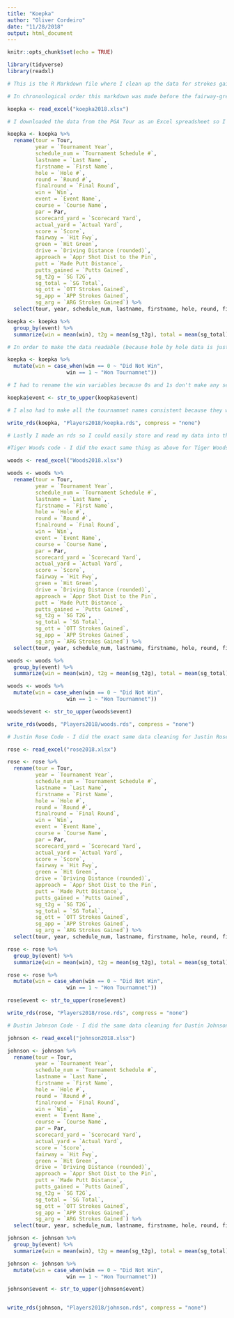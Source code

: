 ```yaml
---
title: "Koepka"
author: "Oliver Cordeiro"
date: "11/28/2018"
output: html_document
---
```


```r
knitr::opts_chunk$set(echo = TRUE)

library(tidyverse)
library(readxl)

# This is the R Markdown file where I clean up the data for strokes gained for my final project. While I Peter George, Grant Fairbairn and I used the same source for our data our projects were built individually. 

# In chrononlogical order this markdown was made before the fairway-greens one and they make sense read in that order. 
```


```r
koepka <- read_excel("koepka2018.xlsx")

# I downloaded the data from the PGA Tour as an Excel spreadsheet so I would have in case their website malfunctioned. I was lucky I did this because the data export tool on the PGA stat website no longer works so I could not get any more data if I wanted to. The data I downloaded listed each hole that each player played all season so it was too big to read into R by itself. I took the data from each player I was interested and made a new Excel spreadsheet for them.I renamed all of the variables I was interested in by hand using the rename tool - I now recognize that clean names would have done this quickly and easily but hindsight is 20/20 as they say. In general, I kept variables that listed names, tournaments and strokes gained as well as information about each hole.

koepka <- koepka %>% 
  rename(tour = Tour, 
         year = `Tournament Year`, 
         schedule_num = `Tournament Schedule #`, 
         lastname = `Last Name`, 
         firstname = `First Name`, 
         hole = `Hole #`, 
         round = `Round #`, 
         finalround = `Final Round`, 
         win = `Win`, 
         event = `Event Name`, 
         course = `Course Name`, 
         par = Par, 
         scorecard_yard = `Scorecard Yard`, 
         actual_yard = `Actual Yard`, 
         score = `Score`, 
         fairway = `Hit Fwy`, 
         green = `Hit Green`, 
         drive = `Driving Distance (rounded)`,
         approach = `Appr Shot Dist to the Pin`, 
         putt = `Made Putt Distance`, 
         putts_gained = `Putts Gained`, 
         sg_t2g = `SG T2G`, 
         sg_total = `SG Total`, 
         sg_ott = `OTT Strokes Gained`, 
         sg_app = `APP Strokes Gained`, 
         sg_arg = `ARG Strokes Gained`) %>% 
  select(tour, year, schedule_num, lastname, firstname, hole, round, finalround, win, event, course, par, scorecard_yard, actual_yard, score, fairway, green, drive, approach, putt, putts_gained , sg_t2g , sg_total, sg_ott, sg_app, sg_arg)

koepka <- koepka %>% 
  group_by(event) %>% 
  summarize(win = mean(win), t2g = mean(sg_t2g), total = mean(sg_total), ott = mean(sg_ott), app = mean(sg_app), arg = mean(sg_arg), putt = mean(putts_gained))

# In order to make the data readable (because hole by hole data is just long and confusing) I grouped by each tournamnet and kept strokes gained in each category and win. 

koepka <- koepka %>% 
  mutate(win = case_when(win == 0 ~ "Did Not Win", 
                   win == 1 ~ "Won Tournamnet"))

# I had to rename the win variables because 0s and 1s don't make any sense on a graph. 

koepka$event <- str_to_upper(koepka$event)

# I also had to make all the tournamnet names consistent because they were entered in teh weirdes ways - for example the names ranged from "the PLAYERS championship" to "THE NORTHERN TRUST" and I wanted consistency. 

write_rds(koepka, "Players2018/koepka.rds", compress = "none")

# Lastly I made an rds so I could easily store and read my data into the shiny app. 
```

```r
#Tiger Woods code - I did the exact same thing as above for Tiger Woods. 

woods <- read_excel("Woods2018.xlsx")

woods <- woods %>% 
  rename(tour = Tour, 
         year = `Tournament Year`, 
         schedule_num = `Tournament Schedule #`, 
         lastname = `Last Name`, 
         firstname = `First Name`, 
         hole = `Hole #`, 
         round = `Round #`, 
         finalround = `Final Round`, 
         win = `Win`, 
         event = `Event Name`, 
         course = `Course Name`, 
         par = Par, 
         scorecard_yard = `Scorecard Yard`, 
         actual_yard = `Actual Yard`, 
         score = `Score`, 
         fairway = `Hit Fwy`, 
         green = `Hit Green`, 
         drive = `Driving Distance (rounded)`,
         approach = `Appr Shot Dist to the Pin`, 
         putt = `Made Putt Distance`, 
         putts_gained = `Putts Gained`, 
         sg_t2g = `SG T2G`, 
         sg_total = `SG Total`, 
         sg_ott = `OTT Strokes Gained`, 
         sg_app = `APP Strokes Gained`, 
         sg_arg = `ARG Strokes Gained`) %>% 
  select(tour, year, schedule_num, lastname, firstname, hole, round, finalround, win, event, course, par, scorecard_yard, actual_yard, score, fairway, green, drive, approach, putt, putts_gained , sg_t2g , sg_total, sg_ott, sg_app, sg_arg)

woods <- woods %>% 
  group_by(event) %>% 
  summarize(win = mean(win), t2g = mean(sg_t2g), total = mean(sg_total), ott = mean(sg_ott), app = mean(sg_app), arg = mean(sg_arg), putt = mean(putts_gained))

woods <- woods %>% 
  mutate(win = case_when(win == 0 ~ "Did Not Win", 
                   win == 1 ~ "Won Tournamnet"))

woods$event <- str_to_upper(woods$event)

write_rds(woods, "Players2018/woods.rds", compress = "none")
```

```r
# Justin Rose Code - I did the exact same data cleaning for Justin Rose

rose <- read_excel("rose2018.xlsx")

rose <- rose %>% 
  rename(tour = Tour, 
         year = `Tournament Year`, 
         schedule_num = `Tournament Schedule #`, 
         lastname = `Last Name`, 
         firstname = `First Name`, 
         hole = `Hole #`, 
         round = `Round #`, 
         finalround = `Final Round`, 
         win = `Win`, 
         event = `Event Name`, 
         course = `Course Name`, 
         par = Par, 
         scorecard_yard = `Scorecard Yard`, 
         actual_yard = `Actual Yard`, 
         score = `Score`, 
         fairway = `Hit Fwy`, 
         green = `Hit Green`, 
         drive = `Driving Distance (rounded)`,
         approach = `Appr Shot Dist to the Pin`, 
         putt = `Made Putt Distance`, 
         putts_gained = `Putts Gained`, 
         sg_t2g = `SG T2G`, 
         sg_total = `SG Total`, 
         sg_ott = `OTT Strokes Gained`, 
         sg_app = `APP Strokes Gained`, 
         sg_arg = `ARG Strokes Gained`) %>% 
  select(tour, year, schedule_num, lastname, firstname, hole, round, finalround, win, event, course, par, scorecard_yard, actual_yard, score, fairway, green, drive, approach, putt, putts_gained , sg_t2g , sg_total, sg_ott, sg_app, sg_arg)

rose <- rose %>% 
  group_by(event) %>% 
  summarize(win = mean(win), t2g = mean(sg_t2g), total = mean(sg_total), ott = mean(sg_ott), app = mean(sg_app), arg = mean(sg_arg), putt = mean(putts_gained))

rose <- rose %>% 
  mutate(win = case_when(win == 0 ~ "Did Not Win", 
                   win == 1 ~ "Won Tournamnet"))

rose$event <- str_to_upper(rose$event)

write_rds(rose, "Players2018/rose.rds", compress = "none")
```


```r
# Dustin Johnson Code - I did the same data cleaning for Dustin Johnson

johnson <- read_excel("johnson2018.xlsx")

johnson <- johnson %>% 
  rename(tour = Tour, 
         year = `Tournament Year`, 
         schedule_num = `Tournament Schedule #`, 
         lastname = `Last Name`, 
         firstname = `First Name`, 
         hole = `Hole #`, 
         round = `Round #`, 
         finalround = `Final Round`, 
         win = `Win`, 
         event = `Event Name`, 
         course = `Course Name`, 
         par = Par, 
         scorecard_yard = `Scorecard Yard`, 
         actual_yard = `Actual Yard`, 
         score = `Score`, 
         fairway = `Hit Fwy`, 
         green = `Hit Green`, 
         drive = `Driving Distance (rounded)`,
         approach = `Appr Shot Dist to the Pin`, 
         putt = `Made Putt Distance`, 
         putts_gained = `Putts Gained`, 
         sg_t2g = `SG T2G`, 
         sg_total = `SG Total`, 
         sg_ott = `OTT Strokes Gained`, 
         sg_app = `APP Strokes Gained`, 
         sg_arg = `ARG Strokes Gained`) %>% 
  select(tour, year, schedule_num, lastname, firstname, hole, round, finalround, win, event, course, par, scorecard_yard, actual_yard, score, fairway, green, drive, approach, putt, putts_gained , sg_t2g , sg_total, sg_ott, sg_app, sg_arg)

johnson <- johnson %>% 
  group_by(event) %>% 
  summarize(win = mean(win), t2g = mean(sg_t2g), total = mean(sg_total), ott = mean(sg_ott), app = mean(sg_app), arg = mean(sg_arg), putt = mean(putts_gained))

johnson <- johnson %>% 
  mutate(win = case_when(win == 0 ~ "Did Not Win", 
                   win == 1 ~ "Won Tournamnet"))

johnson$event <- str_to_upper(johnson$event)


write_rds(johnson, "Players2018/johnson.rds", compress = "none")
```

